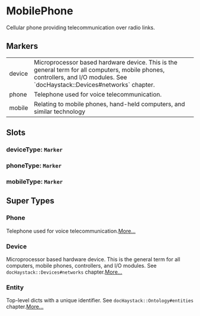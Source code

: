 # MobilePhone
Cellular phone providing telecommunication over radio links.
## Markers
<table>
<tbody>
<tr>
<td className='p-2 align-top'><span className='bg-sky-200 rounded-md px-3 py-1 text-sky-700 block font-semibold text-center text-sm'>device </span></td>
<td className='p-2 align-top'>Microprocessor based hardware device.  This is the general term for all computers, mobile phones, controllers, and I/O modules. See `docHaystack::Devices#networks` chapter.</td>
</tr>
<tr>
<td className='p-2 align-top'><span className='bg-sky-200 rounded-md px-3 py-1 text-sky-700 block font-semibold text-center text-sm'>phone </span></td>
<td className='p-2 align-top'>Telephone used for voice telecommunication.</td>
</tr>
<tr>
<td className='p-2 align-top'><span className='bg-sky-200 rounded-md px-3 py-1 text-sky-700 block font-semibold text-center text-sm'>mobile </span></td>
<td className='p-2 align-top'>Relating to mobile phones, hand-held computers, and similar technology</td>
</tr>
</tbody>
</table>

## Slots

### deviceType: `Marker`

### phoneType: `Marker`

### mobileType: `Marker`


## Super Types
### Phone
Telephone used for voice telecommunication.[More...](./Phone)

### Device
Microprocessor based hardware device.  This is the general term for
all computers, mobile phones, controllers, and I/O modules.
See `docHaystack::Devices#networks` chapter.[More...](./Device)

### Entity
Top-level dicts with a unique identifier.
See `docHaystack::Ontology#entities` chapter.[More...](./Entity)


